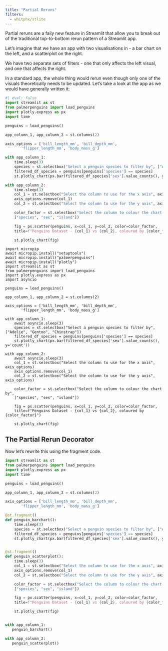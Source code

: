 ```yaml
---
title: "Partial Reruns"
filters:
  - whitphx/stlite
---
```


Partial reruns are a faily new feature in Streamlit that allow you to break out of the traditional top-to-bottom rerun pattern of a Streamlit app.

Let's imagine that we have an app with two visualisations in - a bar chart on the left, and a scatterplot on the right.

We have two separate sets of filters - one that only affects the left visual, and one that affects the right.

In a standard app, the whole thing would rerun even though only one of the visuals theoretically needs to be updated. Let's take a look at the app as we would have generally written it:

```python
#| eval: false
import streamlit as st
from palmerpenguins import load_penguins
import plotly.express as px
import time

penguins = load_penguins()

app_column_1, app_column_2 = st.columns(2)

axis_options = ['bill_length_mm', 'bill_depth_mm',
       'flipper_length_mm', 'body_mass_g']

with app_column_1:
    time.sleep(3)
    species = st.selectbox("Select a penguin species to filter by", ["Adelie", "Gentoo", "Chinstrap"])
    filtered_df_species = penguins[penguins['species'] == species]
    st.plotly_chart(px.bar(filtered_df_species['sex'].value_counts(), y='count'))

with app_column_2:
    time.sleep(3)
    col_1 = st.selectbox("Select the column to use for the x axis", axis_options)
    axis_options.remove(col_1)
    col_2 = st.selectbox("Select the column to use for the y axis", axis_options)

    color_factor = st.selectbox("Select the column to colour the chart by",
    ["species", "sex", "island"])

    fig = px.scatter(penguins, x=col_1, y=col_2, color=color_factor,
    title=f"Penguins Dataset - {col_1} vs {col_2}, coloured by {color_factor}")

    st.plotly_chart(fig)
```

```stlite-python
import micropip
await micropip.install("setuptools")
await micropip.install("palmerpenguins")
await micropip.install("plotly")
import streamlit as st
from palmerpenguins import load_penguins
import plotly.express as px
import asyncio

penguins = load_penguins()

app_column_1, app_column_2 = st.columns(2)

axis_options = ['bill_length_mm', 'bill_depth_mm',
       'flipper_length_mm', 'body_mass_g']

with app_column_1:
    await asyncio.sleep(3)
    species = st.selectbox("Select a penguin species to filter by", ["Adelie", "Gentoo", "Chinstrap"])
    filtered_df_species = penguins[penguins['species'] == species]
    st.plotly_chart(px.bar(filtered_df_species['sex'].value_counts(), y='count'))

with app_column_2:
    await asyncio.sleep(3)
    col_1 = st.selectbox("Select the column to use for the x axis", axis_options)
    axis_options.remove(col_1)
    col_2 = st.selectbox("Select the column to use for the y axis", axis_options)

    color_factor = st.selectbox("Select the column to colour the chart by",
    ["species", "sex", "island"])

    fig = px.scatter(penguins, x=col_1, y=col_2, color=color_factor,
    title=f"Penguins Dataset - {col_1} vs {col_2}, coloured by {color_factor}")

    st.plotly_chart(fig)
```



## The Partial Rerun Decorator

Now let's rewrite this using the fragment code.

```python
import streamlit as st
from palmerpenguins import load_penguins
import plotly.express as px
import time

penguins = load_penguins()

app_column_1, app_column_2 = st.columns(2)

axis_options = ['bill_length_mm', 'bill_depth_mm',
       'flipper_length_mm', 'body_mass_g']

@st.fragment()
def penguin_barchart():
    time.sleep(3)
    species = st.selectbox("Select a penguin species to filter by", ["Adelie", "Gentoo", "Chinstrap"])
    filtered_df_species = penguins[penguins['species'] == species]
    st.plotly_chart(px.bar(filtered_df_species['sex'].value_counts(), y='count'))


@st.fragment()
def penguin_scatterplot():
    time.sleep(3)
    col_1 = st.selectbox("Select the column to use for the x axis", axis_options)
    axis_options.remove(col_1)
    col_2 = st.selectbox("Select the column to use for the y axis", axis_options)

    color_factor = st.selectbox("Select the column to colour the chart by",
    ["species", "sex", "island"])

    fig = px.scatter(penguins, x=col_1, y=col_2, color=color_factor,
    title=f"Penguins Dataset - {col_1} vs {col_2}, coloured by {color_factor}")

    st.plotly_chart(fig)


with app_column_1:
   penguin_barchart()

with app_column_2:
   penguin_scatterplot()
```
